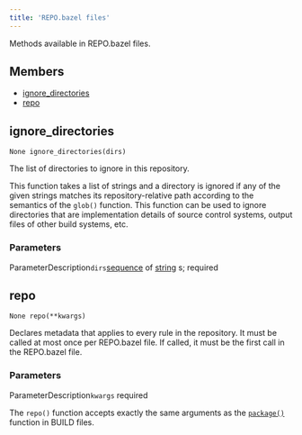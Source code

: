 ```yaml
---
title: 'REPO.bazel files'
---
```




Methods available in REPO.bazel files.

## Members

- [ignore\_directories](#ignore_directories)
- [repo](#repo)

## ignore\_directories

```
None ignore_directories(dirs)
```

 The list of directories to ignore in this repository.

This function takes a list of strings and a directory is ignored if any of the given strings matches its repository-relative path according to the semantics of the `glob()` function. This function can be used to ignore directories that are implementation details of source control systems, output files of other build systems, etc.


### Parameters

ParameterDescription`dirs`[sequence](../core/list.html) of [string](../core/string.html) s;
 required

## repo

```
None repo(**kwargs)
```

 Declares metadata that applies to every rule in the repository. It must be called at most once per REPO.bazel file. If called, it must be the first call in the REPO.bazel file.


### Parameters

ParameterDescription`kwargs`
 required

 The `repo()` function accepts exactly the same arguments as the [`package()`](/reference/be/functions#package) function in BUILD files.
